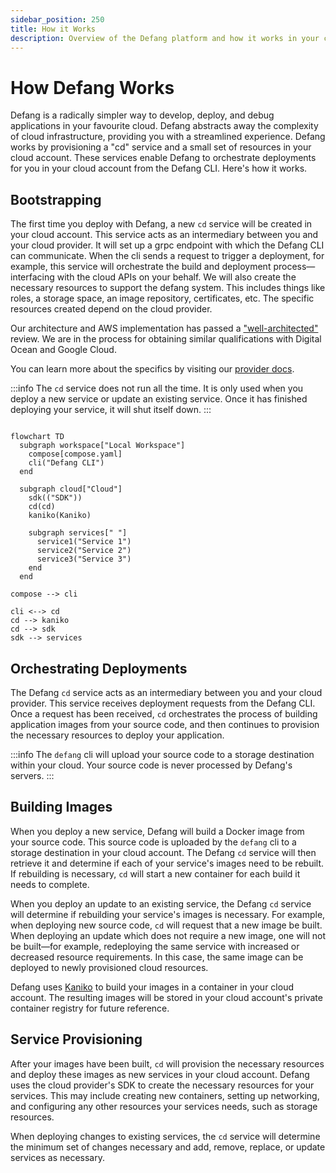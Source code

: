 ```yaml
---
sidebar_position: 250
title: How it Works
description: Overview of the Defang platform and how it works in your cloud
---
```


# How Defang Works

Defang is a radically simpler way to develop, deploy, and debug applications in your favourite cloud. Defang abstracts away the complexity of cloud infrastructure, providing you with a streamlined experience. Defang works by provisioning a "cd" service and a small set of resources in your cloud account. These services enable Defang to orchestrate deployments for you in your cloud account from the Defang CLI. Here's how it works.

## Bootstrapping

The first time you deploy with Defang, a new `cd` service will be created in your cloud account. This service acts as an intermediary between you and your cloud provider. It will set up a grpc endpoint with which the Defang CLI can communicate. When the cli sends a request to trigger a deployment, for example, this service will orchestrate the build and deployment process—interfacing with the cloud APIs on your behalf. We will also create the necessary resources to support the defang system. This includes things like roles, a storage space, an image repository, certificates, etc. The specific resources created depend on the cloud provider.

Our architecture and AWS implementation has passed a ["well-architected"](https://docs.aws.amazon.com/wellarchitected/latest/framework/welcome.html) review. We are in the process for obtaining similar qualifications with Digital Ocean and Google Cloud.

You can learn more about the specifics by visiting our [provider docs](/docs/category/providers).

:::info
The `cd` service does not run all the time. It is only used when you deploy a new service or update an existing service. Once it has finished deploying your service, it will shut itself down.
:::

```mermaid

flowchart TD
  subgraph workspace["Local Workspace"]
    compose[compose.yaml]
    cli("Defang CLI")
  end

  subgraph cloud["Cloud"]
    sdk(("SDK"))
    cd(cd)
    kaniko(Kaniko)

    subgraph services[" "]
      service1("Service 1")
      service2("Service 2")
      service3("Service 3")
    end
  end

compose --> cli

cli <--> cd
cd --> kaniko
cd --> sdk
sdk --> services

```

## Orchestrating Deployments

The Defang `cd` service acts as an intermediary between you and your cloud provider. This service receives deployment requests from the Defang CLI. Once a request has been received, `cd` orchestrates the process of building application images from your source code, and then continues to provision the necessary resources to deploy your application.

:::info
The `defang` cli will upload your source code to a storage destination within your cloud. Your source code is never processed by Defang's servers.
:::

## Building Images

When you deploy a new service, Defang will build a Docker image from your source code. This source code is uploaded by the `defang` cli to a storage destination in your cloud account. The Defang `cd` service will then retrieve it and determine if each of your service's images need to be rebuilt. If rebuilding is necessary, `cd` will start a new container for each build it needs to complete.

When you deploy an update to an existing service, the Defang `cd` service will determine if rebuilding your service's images is necessary. For example, when deploying new source code, `cd` will request that a new image be built. When deploying an update which does not require a new image, one will not be built—for example, redeploying the same service with increased or decreased resource requirements. In this case, the same image can be deployed to newly provisioned cloud resources.

Defang uses [Kaniko](https://github.com/GoogleContainerTools/kaniko) to build your images in a container in your cloud account. The resulting images will be stored in your cloud account's private container registry for future reference.


## Service Provisioning

After your images have been built, `cd` will provision the necessary resources and deploy these images as new services in your cloud account. Defang uses the cloud provider's SDK to create the necessary resources for your services. This may include creating new containers, setting up networking, and configuring any other resources your services needs, such as storage resources.

When deploying changes to existing services, the `cd` service will determine the minimum set of changes necessary and add, remove, replace, or update services as necessary.
